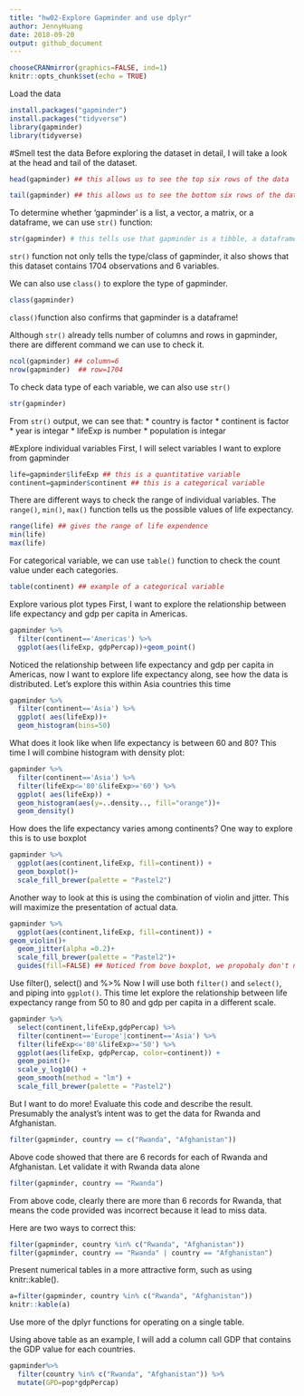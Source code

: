 ```yaml
---
title: "hw02-Explore Gapminder and use dplyr"
author: JennyHuang
date: 2018-09-20
output: github_document
---
```

```r
chooseCRANmirror(graphics=FALSE, ind=1)
knitr::opts_chunk$set(echo = TRUE)
```

Load the data
```r
install.packages("gapminder")
install.packages("tidyverse")
library(gapminder)
library(tidyverse)
```

#Smell test the data
Before exploring the dataset in detail, I will take a look at the head and tail of the dataset.
```r
head(gapminder) ## this allows us to see the top six rows of the data

tail(gapminder) ## this allows us to see the bottom six rows of the data
```

To determine whether 'gapminder' is a list, a vector, a matrix, or a dataframe, we can use `str()` function: 
```r
str(gapminder) # this tells use that gapminder is a tibble, a dataframe that make working in the tidyverse easier. 
```
`str()` function not only tells the type/class of gapminder, it also shows that this dataset contains 1704 observations and 6 variables. 

We can also use `class()` to explore the type of gapminder. 
```r
class(gapminder)
```
`class() `function also confirms that gapminder is a dataframe!

Although `str()` already tells number of columns and rows in gapminder, there are different command we can use to check it. 
```r
ncol(gapminder) ## column=6
nrow(gapminder)  ## row=1704
```
To check data type of each variable, we can also use `str()`
```r
str(gapminder)
```
From `str()` output, we can see that:
* country is factor
* continent is factor
* year is integar 
* lifeExp is number
* population is integar

#Explore individual variables
First, I will select variables I want to explore from gapminder
```r
life=gapminder$lifeExp ## this is a quantitative variable
continent=gapminder$continent ## this is a categorical variable
```

There are different ways to check the range of individual variables. The `range()`, `min()`, `max()` function tells us the possible values of life expectancy. 
```r
range(life) ## gives the range of life expendence 
min(life)
max(life)
```
For categorical variable, we can use `table()` function to check the count value under each categories.
```r
table(continent) ## example of a categorical variable
```

Explore various plot types
First, I want to explore the relationship between life expectancy and gdp per capita in Americas.
```r
gapminder %>% 
  filter(continent=='Americas') %>% 
  ggplot(aes(lifeExp, gdpPercap))+geom_point()
```
Noticed the relationship between life expectancy and gdp per capita in Americas, now I want to explore life expectancy along, see how the data is distributed. Let's explore this within Asia countries this time
```r
gapminder %>% 
  filter(continent=='Asia') %>% 
  ggplot( aes(lifeExp))+
  geom_histogram(bins=50)
```
What does it look like when life expectancy is between 60 and 80? This time I will combine histogram with density plot:

```r
gapminder %>% 
  filter(continent=='Asia') %>% 
  filter(lifeExp<='80'&lifeExp>='60') %>% 
  ggplot( aes(lifeExp)) +
  geom_histogram(aes(y=..density.., fill="orange"))+
  geom_density()
```
How does the life expectancy varies among continents? One way to explore this is to use boxplot
```r
gapminder %>% 
  ggplot(aes(continent,lifeExp, fill=continent)) +
  geom_boxplot()+
  scale_fill_brewer(palette = "Pastel2")
```
Another way to look at this is using the combination of violin and jitter. This will maximize the presentation of actual data.
```r
gapminder %>% 
  ggplot(aes(continent,lifeExp, fill=continent)) +
geom_violin()+
  geom_jitter(alpha =0.2)+
  scale_fill_brewer(palette = "Pastel2")+
  guides(fill=FALSE) ## Noticed from bove boxplot, we propobaly don't need a legend since it already show color for each continent
```

Use filter(), select() and %>%
Now I will use both `filter()` and `select()`, and piping into `ggplot()`. This time let explore the relationship between life expectancy range from 50 to 80 and gdp per capita in a different scale.
```r
gapminder %>% 
  select(continent,lifeExp,gdpPercap) %>% 
  filter(continent=='Europe'|continent=='Asia') %>% 
  filter(lifeExp<='80'&lifeExp>='50') %>% 
  ggplot(aes(lifeExp, gdpPercap, color=continent)) +
  geom_point()+
  scale_y_log10() +
  geom_smooth(method = "lm") +
  scale_fill_brewer(palette = "Pastel2")
```
But I want to do more!
Evaluate this code and describe the result. Presumably the analyst’s intent was to get the data for Rwanda and Afghanistan.
```r
filter(gapminder, country == c("Rwanda", "Afghanistan"))
```
Above code showed that there are 6 records for each of Rwanda and Afghanistan. Let validate it with Rwanda data alone
```r
filter(gapminder, country == "Rwanda")
```
From above code, clearly there are more than 6 records for Rwanda, that means the code provided was incorrect because it lead to miss data.

Here are two ways to correct this:
```r
filter(gapminder, country %in% c("Rwanda", "Afghanistan"))
filter(gapminder, country == "Rwanda" | country == "Afghanistan")
```

Present numerical tables in a more attractive form, such as using knitr::kable().
```r
a=filter(gapminder, country %in% c("Rwanda", "Afghanistan"))
knitr::kable(a)
```

Use more of the dplyr functions for operating on a single table.

Using above table as an example, I will add a column call GDP that contains the GDP value for each countries.
```r
gapminder%>% 
  filter(country %in% c("Rwanda", "Afghanistan")) %>% 
  mutate(GPD=pop*gdpPercap)
```

